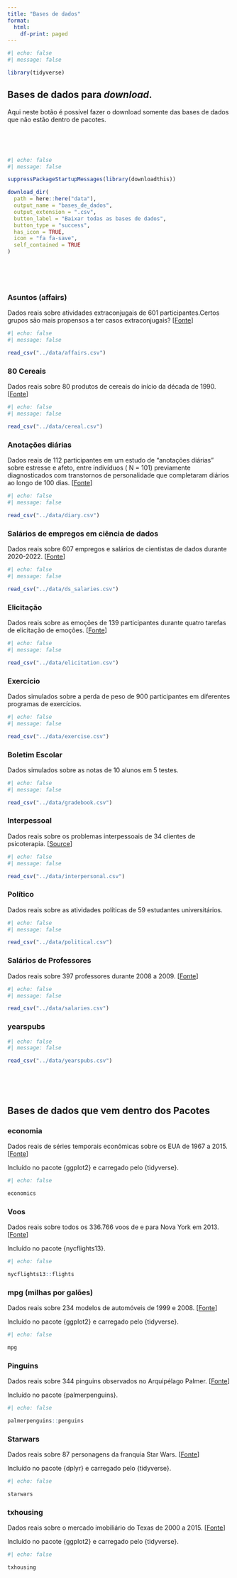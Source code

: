 ```yaml
---
title: "Bases de dados"
format:
  html:
    df-print: paged
---
```


```r
#| echo: false
#| message: false

library(tidyverse)
```


## Bases de dados para *download*.

Aqui neste botão é possível fazer o download somente das bases de dados que não estão dentro de pacotes.

<br>

<br>

```r
#| echo: false
#| message: false

suppressPackageStartupMessages(library(downloadthis))

download_dir(
  path = here::here("data"),
  output_name = "bases_de_dados",
  output_extension = ".csv",
  button_label = "Baixar todas as bases de dados",
  button_type = "success",
  has_icon = TRUE,
  icon = "fa fa-save",
  self_contained = TRUE
)

```



<br>

<br>




### Asuntos (affairs)

Dados reais sobre atividades extraconjugais de 601 participantes.Certos grupos são mais propensos a ter casos extraconjugais? \[[Fonte](https://www.kaggle.com/datasets/clarkchong/fairs-affairs-dataset)\]


```r
#| echo: false
#| message: false

read_csv("../data/affairs.csv")
```



### 80 Cereais

Dados reais sobre 80 produtos de cereais do início da década de 1990. \[[Fonte](https://www.kaggle.com/datasets/crawford/80-cereals)\]


```r
#| echo: false
#| message: false

read_csv("../data/cereal.csv")
```

### Anotações diárias

Dados reais de 112 participantes em um estudo de "anotações diárias" sobre estresse e afeto, entre indivíduos ( N = 101) previamente diagnosticados com transtornos de personalidade que completaram diários ao longo de 100 dias. [[Fonte](https://doi.org/10.1521/pedi.2015.29.4.503)\]


```r
#| echo: false
#| message: false

read_csv("../data/diary.csv")
```

### Salários de empregos em ciência de dados

Dados reais sobre 607 empregos e salários de cientistas de dados durante 2020-2022. \[[Fonte](https://www.kaggle.com/datasets/saurabhshahane/data-science-jobs-salaries)\]


```r
#| echo: false
#| message: false

read_csv("../data/ds_salaries.csv")
```



### Elicitação

Dados reais sobre as emoções de 139 participantes durante quatro tarefas de elicitação de emoções. \[[Fonte](https://doi.org/10.1016/j.imavis.2014.06.002)\]


```r
#| echo: false
#| message: false

read_csv("../data/elicitation.csv")
```


### Exercício

Dados simulados sobre a perda de peso de 900 participantes em diferentes programas de exercícios.


```r
#| echo: false
#| message: false

read_csv("../data/exercise.csv")
```



### Boletim Escolar

Dados simulados sobre as notas de 10 alunos em 5 testes.


```r
#| echo: false
#| message: false

read_csv("../data/gradebook.csv")
```

### Interpessoal

Dados reais sobre os problemas interpessoais de 34 clientes de psicoterapia. \[[Source](https://doi.org/10.1109/FG52635.2021.9667021)\]


```r
#| echo: false
#| message: false

read_csv("../data/interpersonal.csv")
```



### Político

Dados reais sobre as atividades políticas de 59 estudantes universitários.


```r
#| echo: false
#| message: false

read_csv("../data/political.csv")
```

### Salários de Professores

Dados reais sobre 397 professores durante 2008 a 2009. \[[Fonte](https://cran.r-project.org/package=carData)\]


```r
#| echo: false
#| message: false

read_csv("../data/salaries.csv")
```

### yearspubs


```r
#| echo: false
#| message: false

read_csv("../data/yearspubs.csv")
```


<br>

<br>


## Bases de dados que vem dentro dos Pacotes

### economia

Dados reais de séries temporais econômicas sobre os EUA de 1967 a 2015. \[[Fonte](https://fred.stlouisfed.org/)\]

Incluído no pacote \{ggplot2\} e carregado pelo \{tidyverse\}.

```r
#| echo: false

economics
```


### Voos

Dados reais sobre todos os 336.766 voos de e para Nova York em 2013. \[[Fonte](https://www.transtats.bts.gov/DL_SelectFields.asp?Table_ID=236)\]

Incluído no pacote \{nycflights13\}.

```r
#| echo: false

nycflights13::flights
```



### mpg (milhas por galões) 

Dados reais sobre 234 modelos de automóveis de 1999 e 2008. \[[Fonte](https://fueleconomy.gov/)\]

Incluído no pacote \{ggplot2\} e carregado pelo \{tidyverse\}.

```r
#| echo: false

mpg
```



### Pinguins

Dados reais sobre 344 pinguins observados no Arquipélago Palmer. \[[Fonte](https://doi.org/10.1371/journal.pone.0090081)\]

Incluído no pacote \{palmerpenguins\}.

```r
#| echo: false

palmerpenguins::penguins
```


### Starwars

Dados reais sobre 87 personagens da franquia Star Wars. \[[Fonte](https://swapi.dev)\]

Incluído no pacote \{dplyr\} e carregado pelo \{tidyverse\}.

```r
#| echo: false

starwars
```



### txhousing

Dados reais sobre o mercado imobiliário do Texas de 2000 a 2015. \[[Fonte](https://www.recenter.tamu.edu/)\]

Incluído no pacote \{ggplot2\} e carregado pelo \{tidyverse\}.

```r
#| echo: false

txhousing
```

